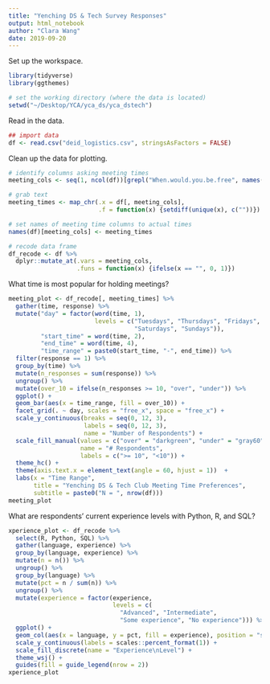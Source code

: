 ```yaml
---
title: "Yenching DS & Tech Survey Responses"
output: html_notebook
author: "Clara Wang"
date: 2019-09-20
---
```


Set up the workspace.
```r
library(tidyverse)
library(ggthemes)

# set the working directory (where the data is located)
setwd("~/Desktop/YCA/yca_ds/yca_dstech")

```

Read in the data.
```r
## import data
df <- read.csv("deid_logistics.csv", stringsAsFactors = FALSE)

```

Clean up the data for plotting.
```r
# identify columns asking meeting times
meeting_cols <- seq(1, ncol(df))[grepl("When.would.you.be.free", names(df))]

# grab text
meeting_times <- map_chr(.x = df[, meeting_cols],
                         .f = function(x) {setdiff(unique(x), c(""))})

# set names of meeting time columns to actual times
names(df)[meeting_cols] <- meeting_times

# recode data frame
df_recode <- df %>%
  dplyr::mutate_at(.vars = meeting_cols,
                   .funs = function(x) {ifelse(x == "", 0, 1)})

```

What time is most popular for holding meetings? 
```r
meeting_plot <- df_recode[, meeting_times] %>%
  gather(time, response) %>%
  mutate("day" = factor(word(time, 1),
                        levels = c("Tuesdays", "Thursdays", "Fridays",
                                   "Saturdays", "Sundays")),
         "start_time" = word(time, 2),
         "end_time" = word(time, 4),
         "time_range" = paste0(start_time, "-", end_time)) %>%
  filter(response == 1) %>%
  group_by(time) %>%
  mutate(n_responses = sum(response)) %>%
  ungroup() %>%
  mutate(over_10 = ifelse(n_responses >= 10, "over", "under")) %>%
  ggplot() +
  geom_bar(aes(x = time_range, fill = over_10)) +
  facet_grid(. ~ day, scales = "free_x", space = "free_x") +
  scale_y_continuous(breaks = seq(0, 12, 3),
                     labels = seq(0, 12, 3),
                     name = "Number of Respondents") +
  scale_fill_manual(values = c("over" = "darkgreen", "under" = "gray60"),
                    name = "# Respondents",
                    labels = c(">= 10", "<10")) +
  theme_hc() +
  theme(axis.text.x = element_text(angle = 60, hjust = 1))  +
  labs(x = "Time Range",
       title = "Yenching DS & Tech Club Meeting Time Preferences",
       subtitle = paste0("N = ", nrow(df)))
meeting_plot

```

What are respondents' current experience levels with Python, R, and SQL?
```r
xperience_plot <- df_recode %>%
  select(R, Python, SQL) %>%
  gather(language, experience) %>%
  group_by(language, experience) %>%
  mutate(n = n()) %>%
  ungroup() %>%
  group_by(language) %>%
  mutate(pct = n / sum(n)) %>%
  ungroup() %>%
  mutate(experience = factor(experience, 
                             levels = c(
                               "Advanced", "Intermediate", 
                               "Some experience", "No experience"))) %>%
  ggplot() +
  geom_col(aes(x = language, y = pct, fill = experience), position = "stack") +
  scale_y_continuous(labels = scales::percent_format(1)) +
  scale_fill_discrete(name = "Experience\nLevel") +
  theme_wsj() +
  guides(fill = guide_legend(nrow = 2))
xperience_plot
```

